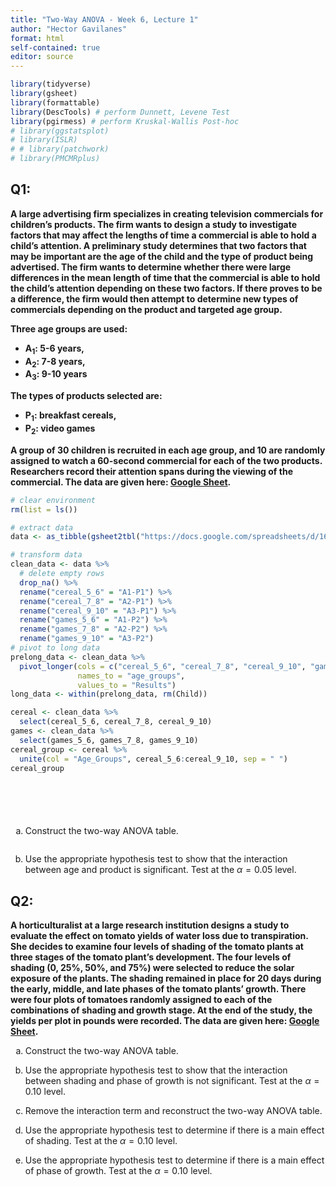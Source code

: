 ```yaml
---
title: "Two-Way ANOVA - Week 6, Lecture 1"
author: "Hector Gavilanes"
format: html
self-contained: true
editor: source
---
```

```r
library(tidyverse)
library(gsheet)
library(formattable)
library(DescTools) # perform Dunnett, Levene Test
library(pgirmess) # perform Kruskal-Wallis Post-hoc
# library(ggstatsplot)
# library(ISLR)
# # library(patchwork)
# library(PMCMRplus)
```
## Q1:

**A large advertising firm specializes in creating television commercials for children's products. The firm wants to design a study to investigate factors that may affect the lengths of time a commercial is able to hold a child's attention. A preliminary study determines that two factors that may be important are the age of the child and the type of product being advertised. The firm wants to determine whether there were large differences in the mean length of time that the commercial is able to hold the child's attention depending on these two factors. If there proves to be a difference, the firm would then attempt to determine new types of commercials depending on the product and targeted age group.**

**Three age groups are used:**

-   **A**<sub>**1**</sub>**: 5-6 years,**
-   **A**<sub>**2**</sub>**: 7-8 years,**
-   **A**<sub>**3**</sub>**: 9-10 years**

**The types of products selected are:**

-   **P**<sub>**1**</sub>**: breakfast cereals,**
-   **P**<sub>**2**</sub>**: video games**


**A group of 30 children is recruited in each age group, and 10 are randomly assigned to watch a 60-second commercial for each of the two products. Researchers record their attention spans during the viewing of the commercial. The data are given here: [Google Sheet](https://docs.google.com/spreadsheets/d/16_HOSmIBDD9oYY1oBQ5Df6eFH9nT6GgO1UWcbMZNLUo/edit?usp=sharing).**

```r
# clear environment
rm(list = ls())

# extract data
data <- as_tibble(gsheet2tbl("https://docs.google.com/spreadsheets/d/16_HOSmIBDD9oYY1oBQ5Df6eFH9nT6GgO1UWcbMZNLUo/edit?usp=sharing"))

# transform data
clean_data <- data %>% 
  # delete empty rows
  drop_na() %>%
  rename("cereal_5_6" = "A1-P1") %>% 
  rename("cereal_7_8" = "A2-P1") %>% 
  rename("cereal_9_10" = "A3-P1") %>% 
  rename("games_5_6" = "A1-P2") %>% 
  rename("games_7_8" = "A2-P2") %>% 
  rename("games_9_10" = "A3-P2")
# pivot to long data
prelong_data <- clean_data %>%
  pivot_longer(cols = c("cereal_5_6", "cereal_7_8", "cereal_9_10", "games_5_6", "games_7_8", "games_9_10"),
               names_to = "age_groups",
               values_to = "Results")
long_data <- within(prelong_data, rm(Child))

cereal <- clean_data %>% 
  select(cereal_5_6, cereal_7_8, cereal_9_10)
games <- clean_data %>% 
  select(games_5_6, games_7_8, games_9_10)
cereal_group <- cereal %>% 
  unite(col = "Age_Groups", cereal_5_6:cereal_9_10, sep = " ")
cereal_group







```

a.  Construct the two-way ANOVA table.
```r

```

b.  Use the appropriate hypothesis test to show that the interaction between age and product is significant. Test at the $\alpha=0.05$ level.

## Q2:

**A horticulturalist at a large research institution designs a study to evaluate the effect on tomato yields of water loss due to transpiration. She decides to examine four levels of shading of the tomato plants at three stages of the tomato plant's development. The four levels of shading (0, 25%, 50%, and 75%) were selected to reduce the solar exposure of the plants. The shading remained in place for 20 days during the early, middle, and late phases of the tomato plants' growth. There were four plots of tomatoes randomly assigned to each of the combinations of shading and growth stage. At the end of the study, the yields per plot in pounds were recorded. The data are given here: [Google Sheet](https://docs.google.com/spreadsheets/d/1kUxXje3cTl_PZFQcg8FvESo34UuGNwm1GrKGc4HN0_A/edit?usp=sharing).**

a.  Construct the two-way ANOVA table.

b.  Use the appropriate hypothesis test to show that the interaction between shading and phase of growth is not significant. Test at the $\alpha=0.10$ level.

c.  Remove the interaction term and reconstruct the two-way ANOVA table.

d.  Use the appropriate hypothesis test to determine if there is a main effect of shading. Test at the $\alpha=0.10$ level.

e.  Use the appropriate hypothesis test to determine if there is a main effect of phase of growth. Test at the $\alpha=0.10$ level.